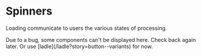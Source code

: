 
# Spinners

Loading communicate to users the various states of processing.

<Callout>
  Due to a bug, some components can't be displayed here. Check back again later.
  Or use [ladle](/ladle?story=button--variants) for now.
</Callout>
